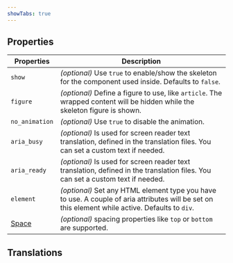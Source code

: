 ```yaml
---
showTabs: true
---
```



## Properties

| Properties                              | Description                                                                                                                                      |
| --------------------------------------- | ------------------------------------------------------------------------------------------------------------------------------------------------ |
| `show`                                  | _(optional)_ Use `true` to enable/show the skeleton for the component used inside. Defaults to `false`.                                          |
| `figure`                                | _(optional)_ Define a figure to use, like `article`. The wrapped content will be hidden while the skeleton figure is shown.                      |
| `no_animation`                          | _(optional)_ Use `true` to disable the animation.                                                                                                |
| `aria_busy`                             | _(optional)_ Is used for screen reader text translation, defined in the translation files. You can set a custom text if needed.                  |
| `aria_ready`                            | _(optional)_ Is used for screen reader text translation, defined in the translation files. You can set a custom text if needed.                  |
| `element`                               | _(optional)_ Set any HTML element type you have to use. A couple of aria attributes will be set on this element while active. Defaults to `div`. |
| [Space](/uilib/layout/space/properties) | _(optional)_ spacing properties like `top` or `bottom` are supported.                                                                            |

## Translations

<TranslationsTable localeKey="Skeleton" />

